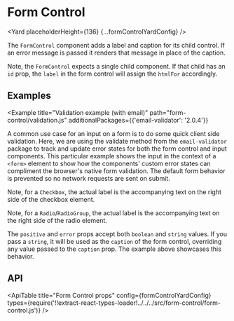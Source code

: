 <!--
Copyright (c) Uber Technologies, Inc.

This source code is licensed under the MIT license found in the
LICENSE file in the root directory of this source tree.
-->






# Form Control

<Yard placeholderHeight={136} {...formControlYardConfig} />

The `FormControl` component adds a label and caption for its child control.
If an error message is passed it renders that message in place of the caption.

Note, the `FormControl` expects a single child component.
If that child has an `id` prop, the `label` in the form control will assign the `htmlFor` accordingly.

## Examples

<Example title="Input" path="form-control/input.js">
  <InputExample />
</Example>

<Example title="Textarea" path="form-control/textarea.js">
  <TextareaExample />
</Example>

<Example
  title="Validation example (with email)"
  path="form-control/validation.js"
  additionalPackages={{'email-validator': '2.0.4'}}
>
  <ValidationExample />
</Example>

A common use case for an input on a form is to do some quick client side validation. Here, we are using the validate method from the `email-validator` package to track and update error states for both the form control and input components. This particular example shows the input in the context of a `<form>` element to show how the components' custom error states can compliment the browser's native form validation. The default form behavior is prevented so no network requests are sent on submit.

<Example title="Checkbox" path="form-control/checkbox.js">
  <CheckboxExample />
</Example>

Note, for a `Checkbox`, the actual label is the accompanying text on the right side of the checkbox element.

<Example title="RadioGroup" path="form-control/radio-group.js">
  <RadioGroupExample />
</Example>

Note, for a `Radio`/`RadioGroup`, the actual label is the accompanying text on the right side of the radio element.

<Example title="Select" path="form-control/select.js">
  <SelectExample />
</Example>

<Example title="States" path="form-control/kinds.js">
  <Kinds />
</Example>

The `positive` and `error` props accept both `boolean` and `string` values.
If you pass a `string`, it will be used as the `caption` of the form control, overriding any value passed to the `caption` prop.
The example above showcases this behavior.

## API

<ApiTable
  title="Form Control props"
  config={formControlYardConfig}
  types={require('!!extract-react-types-loader!../../../src/form-control/form-control.js')}
/>

<Exports
  component={FormControlExports}
  title="Form Control exports"
  path="baseui/form-control"
/>
